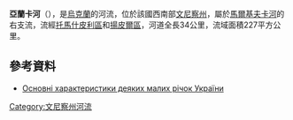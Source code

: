 '''亞蘭卡河'''（{{lang-uk|Яланка}}），是[[烏克蘭|烏克蘭]]的河流，位於該國西南部[[文尼察州|文尼察州]]，屬於[[馬爾基夫卡河|馬爾基夫卡河]]的右支流，流經[[托馬什皮利區|托馬什皮利區]]和[[揚皮爾區|揚皮爾區]]，河道全長34公里，流域面積227平方公里。

==參考資料==
* [http://uarivers.net/ukr_rvrs/smal_rivers_table.pdf Основні характеристики деяких малих річок України]{{Wayback|url=http://uarivers.net/ukr_rvrs/smal_rivers_table.pdf |date=20190111232555 }}

{{DEFAULTSORT:Яланка}}
[[Category:文尼察州河流|Category:文尼察州河流]]


{{Ukraine-river-stub}}